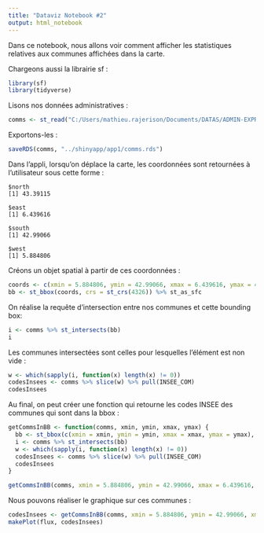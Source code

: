 ```yaml
---
title: "Dataviz Notebook #2"
output: html_notebook
---
```

Dans ce notebook, nous allons voir comment afficher les statistiques relatives aux communes affichées dans la carte.

Chargeons aussi la librairie sf :
```r
library(sf)
library(tidyverse)
```


Lisons nos données administratives :
```r
comms <- st_read("C:/Users/mathieu.rajerison/Documents/DATAS/ADMIN-EXPRESS-COG_2-1__SHP__FRA_L93_2020-03-25/ADMIN-EXPRESS-COG_2-1__SHP__FRA_2020-03-25/ADMIN-EXPRESS-COG/1_DONNEES_LIVRAISON_2020-03-25/ADE-COG_2-1_SHP_LAMB93_FR/COMMUNE_CARTO.shp") %>% st_set_crs(2154) %>% st_transform(4326)
```

Exportons-les :
```r
saveRDS(comms, "../shinyapp/app1/comms.rds")
```

Dans l'appli, lorsqu'on déplace la carte, les coordonnées sont retournées à l'utilisateur sous cette forme :
```
$north
[1] 43.39115

$east
[1] 6.439616

$south
[1] 42.99066

$west
[1] 5.884806
```

Créons un objet spatial à partir de ces coordonnées :
```r
coords <- c(xmin = 5.884806, ymin = 42.99066, xmax = 6.439616, ymax = 43.39115)
bb <- st_bbox(coords, crs = st_crs(4326)) %>% st_as_sfc
```

On réalise la requête d'intersection entre nos communes et cette bounding box: 
```r
i <- comms %>% st_intersects(bb)
i
```

Les communes intersectées sont celles pour lesquelles l'élément est non vide :
```r
w <- which(sapply(i, function(x) length(x) != 0))
codesInsees <- comms %>% slice(w) %>% pull(INSEE_COM)
codesInsees
```

Au final, on peut créer une fonction qui retourne les codes INSEE des communes qui sont dans la bbox :
```r
getCommsInBB <- function(comms, xmin, ymin, xmax, ymax) {
  bb <- st_bbox(c(xmin = xmin, ymin = ymin, xmax = xmax, ymax = ymax), crs = st_crs(4326)) %>% st_as_sfc
  i <- comms %>% st_intersects(bb)
  w <- which(sapply(i, function(x) length(x) != 0))
  codesInsees <- comms %>% slice(w) %>% pull(INSEE_COM)
  codesInsees
}

getCommsInBB(comms, xmin = 5.884806, ymin = 42.99066, xmax = 6.439616, ymax = 43.39115)
```


Nous pouvons réaliser le graphique sur ces communes :
```r
codesInsees <- getCommsInBB(comms, xmin = 5.884806, ymin = 42.99066, xmax = 6.439616, ymax = 43.39115)
makePlot(flux, codesInsees)
```
